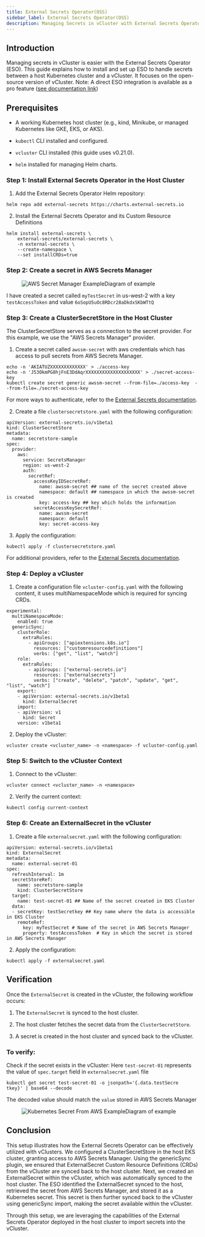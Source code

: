 ```yaml
---
title: External Secrets Operator(OSS)
sidebar_label: External Secrets Operator(OSS)
description: Managing Secrets in vCluster with External Secrets Operator (ESO)
---
```


## Introduction

Managing secrets in vCluster is easier with the External Secrets Operator (ESO). This guide explains how to install and set up ESO to handle secrets between a host Kubernetes cluster and a vCluster. It focuses on the open-source version of vCluster. Note: A direct ESO integration is available as a pro feature ([see documentation link](https://www.vcluster.com/docs/vcluster/configure/vcluster-yaml/integrations/eso))

## Prerequisites


- A working Kubernetes host cluster (e.g., kind, Minikube, or managed Kubernetes like GKE, EKS, or AKS).

- `kubectl` CLI installed and configured.

- `vcluster` CLI installed (this guide uses v0.21.0).

- `helm` installed for managing Helm charts.


### Step 1: Install External Secrets Operator in the Host Cluster

1. Add the External Secrets Operator Helm repository:

```helm repo add external-secrets https://charts.external-secrets.io```

2. Install the External Secrets Operator and its Custom Resource Definitions

```
helm install external-secrets \
    external-secrets/external-secrets \
    -n external-secrets \
    --create-namespace \
    --set installCRDs=true
```


### Step 2: Create a secret in AWS Secrets Manager

<figure>
   <img src="/static/media/diagrams/aws_secret_manager.png" alt="AWS Secret Manager Example"
   <figcaption>Diagram of example</figcaption>
 </figure> 

I have created a secret called `myTestSecret` in us-west-2 with a key `testAccessToken` and value `6oSopU5uOc8RDcr28aDkdxSKbWTtQ`


### Step 3: Create a ClusterSecretStore in the Host Cluster

The ClusterSecretStore serves as a connection to the secret provider. For this example, we use the "AWS Secrets Manager" provider.

1. Create a secret called `awssm-secret` with aws credentials which has access to pull secrets from AWS Secrets Manager.

```
echo -n 'AKIATUZXXXXXXXXXXXXX' > ./access-key
echo -n 'J53OkmPG8hjFnE3DdAqrXXXXXXXXXXXXXXXXXXXX' > ./secret-access-key
kubectl create secret generic awssm-secret --from-file=./access-key  --from-file=./secret-access-key
```

For more ways to authenticate, refer to the [External Secrets documentation](https://external-secrets.io/latest/provider/aws-secrets-manager/).

2. Create a file `clustersecretstore.yaml` with the following configuration:
```
apiVersion: external-secrets.io/v1beta1
kind: ClusterSecretStore
metadata:
  name: secretstore-sample
spec:
  provider:
    aws:
      service: SecretsManager
      region: us-west-2
      auth:
        secretRef:
          accessKeyIDSecretRef:
            name: awssm-secret ## name of the secret created above
            namespace: default ## namespace in which the awssm-secret is created
            key: access-key ## key which holds the information
          secretAccessKeySecretRef:
            name: awssm-secret
            namespace: default
            key: secret-access-key
```

3. Apply the configuration:

```
kubectl apply -f clustersecretstore.yaml
```

For additional providers, refer to the [External Secrets documentation](https://external-secrets.io/latest/provider/aws-secrets-manager/).


### Step 4: Deploy a vCluster

1. Create a configuration file `vcluster-config.yaml` with the following content, it uses multiNamespaceMode which is required for syncing CRDs.

```
experimental:
  multiNamespaceMode:
    enabled: true
  genericSync:
    clusterRole:
      extraRules:
        - apiGroups: ["apiextensions.k8s.io"]
          resources: ["customresourcedefinitions"]
          verbs: ["get", "list", "watch"]
    role:
      extraRules:
        - apiGroups: ["external-secrets.io"]
          resources: ["externalsecrets"]
          verbs: ["create", "delete", "patch", "update", "get", "list", "watch"]
    export:
    - apiVersion: external-secrets.io/v1beta1
      kind: ExternalSecret
    import:
    - apiVersion: v1
      kind: Secret
    version: v1beta1
```

2. Deploy the vCluster:

```
vcluster create <vcluster_name> -n <namespace> -f vcluster-config.yaml
```

### Step 5: Switch to the vCluster Context

1. Connect to the vCluster:

```
vcluster connect <vcluster_name> -n <namespace>
```

2. Verify the current context:

```
kubectl config current-context
```

### Step 6: Create an ExternalSecret in the vCluster

1. Create a file `externalsecret.yaml` with the following configuration:

```
apiVersion: external-secrets.io/v1beta1
kind: ExternalSecret
metadata:
  name: external-secret-01
spec:
  refreshInterval: 1m
  secretStoreRef:
    name: secretstore-sample
    kind: ClusterSecretStore
  target:
    name: test-secret-01 ## Name of the secret created in EKS Cluster
  data:
  - secretKey: testSecretkey ## Key name where the data is accessible in EKS Cluster
    remoteRef:
      key: myTestSecret # Name of the secret in AWS Secrets Manager
      property: testAccessToken  # Key in which the secret is stored in AWS Secrets Manager
```

2. Apply the configuration:

```
kubectl apply -f externalsecret.yaml
```

## Verification 

Once the `ExternalSecret` is created in the vCluster, the following workflow occurs:

1. The `ExternalSecret` is synced to the host cluster.

2. The host cluster fetches the secret data from the `ClusterSecretStore`.

3. A secret is created in the host cluster and synced back to the vCluster.

### To verify:

Check if the secret exists in the vCluster: Here `test-secret-01` represents the value of `spec.target` field in `externalsecret.yaml` file

```
kubectl get secret test-secret-01 -o jsonpath='{.data.testSecre
tkey}' | base64 --decode
```

The decoded value should match the `value` stored in AWS Secrets Manager

<figure>
   <img src="/static/media/diagrams/kubernetes_secret_from_aws.png" alt="Kubernetes Secret From AWS Example"
   <figcaption>Diagram of example</figcaption>
 </figure>

## Conclusion

This setup illustrates how the External Secrets Operator can be effectively utilized with vClusters. We configured a ClusterSecretStore in the host EKS cluster, granting access to AWS Secrets Manager. Using the genericSync plugin, we ensured that ExternalSecret Custom Resource Definitions (CRDs) from the vCluster are synced back to the host cluster. Next, we created an ExternalSecret within the vCluster, which was automatically synced to the host cluster. The ESO identified the ExternalSecret synced to the host, retrieved the secret from AWS Secrets Manager, and stored it as a Kubernetes secret. This secret is then further synced back to the vCluster using genericSync import, making the secret available within the vCluster.

Through this setup, we are leveraging the capabilities of the External Secrets Operator deployed in the host cluster to import secrets into the vCluster.

